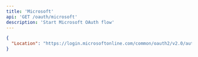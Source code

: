 ```yaml
---
title: 'Microsoft'
api: 'GET /oauth/microsoft'
description: 'Start Microsoft OAuth flow'
---
```


<ResponseExample>

```json 301: Moved Permanently
{
  "Location": "https://login.microsoftonline.com/common/oauth2/v2.0/authorize?client_id=<client_id>&response_type=code&redirect_uri=https%3A%2F%2Fapi.dev.furo.one%2Foauth%2Fcallback%2F77b6a097f0d911f2236568c40fe79ceb&scope=offline_access+User.Read&response_mode=query&state=microsoft"
}
```

</ResponseExample>
